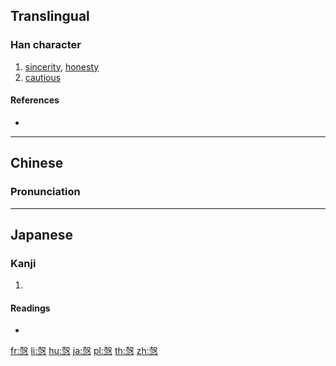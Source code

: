 {{also|悫|慤}}
==Translingual==

===Han character===
{{Han char|rn=61|rad=心|as=10|sn=14|four=47334|canj=GEP,XGEP|ids=⿱𣪊心}}

# [[sincerity]], [[honesty]]
# [[cautious]]

====References====
* {{Han ref|kx=0396.090|dkj=10983|dj=0734.160|hdz=42333.030|uh=6128|ud=24872|bh=E1C3|bd=57795}}

----

==Chinese==
{{zh-forms|s=悫}}

===Pronunciation===
{{zh-pron
|m=què
|c=kok3
|mc=y
|oc=y
|ma=
|cat=n,a
}}

----

==Japanese==

===Kanji===
{{ja-kanji|grade=|rs=心10}}

# {{defn|lang=ja|sort=心10}}

====Readings====
* {{ja-readings|on=[[かく]] (kaku)|kun=[[つつしむ]] (tsutsushimu)}}

[[fr:愨]]
[[li:愨]]
[[hu:愨]]
[[ja:愨]]
[[pl:愨]]
[[th:愨]]
[[zh:愨]]